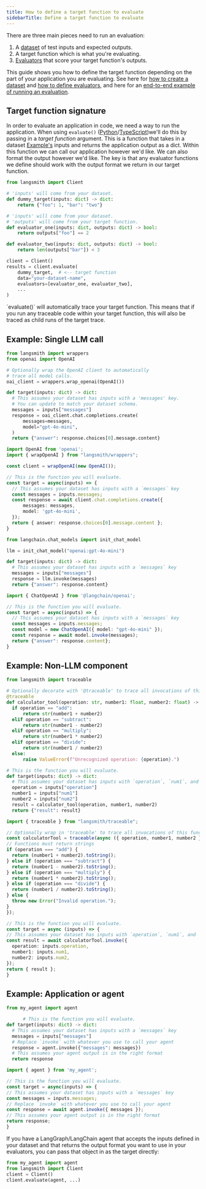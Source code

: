 ```yaml
---
title: How to define a target function to evaluate
sidebarTitle: Define a target function to evaluate
---
```


There are three main pieces need to run an evaluation:

1. A [dataset](/langsmith/evaluation-concepts#datasets) of test inputs and expected outputs.
2. A target function which is what you're evaluating.
3. [Evaluators](/langsmith/evaluation-concepts#evaluators) that score your target function's outputs.

This guide shows you how to define the target function depending on the part of your application you are evaluating. See here for [how to create a dataset](/langsmith/manage-datasets-programmatically) and [how to define evaluators](/langsmith/code-evaluator), and here for an [end-to-end example of running an evaluation](/langsmith/evaluate-llm-application).

## Target function signature

In order to evaluate an application in code, we need a way to run the application. When using `evaluate()` ([Python](https://docs.smith.langchain.com/reference/python/client/langsmith.client.Client#langsmith.client.Client.evaluate)/[TypeScript](https://docs.smith.langchain.com/reference/js/functions/evaluation.evaluate))we'll do this by passing in a *target function* argument. This is a function that takes in a dataset [Example's](/langsmith/evaluation-concepts#examples) inputs and returns the application output as a dict. Within this function we can call our application however we'd like. We can also format the output however we'd like. The key is that any evaluator functions we define should work with the output format we return in our target function.

```python
from langsmith import Client

# 'inputs' will come from your dataset.
def dummy_target(inputs: dict) -> dict:
    return {"foo": 1, "bar": "two"}

# 'inputs' will come from your dataset.
# 'outputs' will come from your target function.
def evaluator_one(inputs: dict, outputs: dict) -> bool:
    return outputs["foo"] == 2

def evaluator_two(inputs: dict, outputs: dict) -> bool:
    return len(outputs["bar"]) < 3

client = Client()
results = client.evaluate(
    dummy_target,  # <-- target function
    data="your-dataset-name",
    evaluators=[evaluator_one, evaluator_two], 
    ...
)
```

<Check>
  `evaluate()` will automatically trace your target function. This means that if you run any traceable code within your target function, this will also be traced as child runs of the target trace.
</Check>

## Example: Single LLM call

<Tabs>
  <Tab title="Python">

```python
from langsmith import wrappers
from openai import OpenAI

# Optionally wrap the OpenAI client to automatically 
# trace all model calls.
oai_client = wrappers.wrap_openai(OpenAI())

def target(inputs: dict) -> dict:
  # This assumes your dataset has inputs with a 'messages' key.
  # You can update to match your dataset schema.
  messages = inputs["messages"]
  response = oai_client.chat.completions.create(
      messages=messages,
      model="gpt-4o-mini",
  )
  return {"answer": response.choices[0].message.content}
```

  </Tab>
  <Tab title="TypeScript">

```typescript
import OpenAI from 'openai';
import { wrapOpenAI } from "langsmith/wrappers";

const client = wrapOpenAI(new OpenAI());

// This is the function you will evaluate.
const target = async(inputs) => {
  // This assumes your dataset has inputs with a `messages` key
  const messages = inputs.messages;
  const response = await client.chat.completions.create({
      messages: messages,
      model: 'gpt-4o-mini',
  });
  return { answer: response.choices[0].message.content };
}
```

  </Tab>
  <Tab title="Python (LangChain)">

```python
from langchain.chat_models import init_chat_model

llm = init_chat_model("openai:gpt-4o-mini")

def target(inputs: dict) -> dict:
  # This assumes your dataset has inputs with a `messages` key
  messages = inputs["messages"]
  response = llm.invoke(messages)
  return {"answer": response.content}
```

  </Tab>
  <Tab title="TypeScript (LangChain)">

```typescript
import { ChatOpenAI } from '@langchain/openai';

// This is the function you will evaluate.
const target = async(inputs) => {
  // This assumes your dataset has inputs with a `messages` key
  const messages = inputs.messages;
  const model = new ChatOpenAI({ model: "gpt-4o-mini" });
  const response = await model.invoke(messages);
  return {"answer": response.content};
}
```

  </Tab>
</Tabs>

## Example: Non-LLM component

<Tabs>
  <Tab title="Python">

```python
from langsmith import traceable

# Optionally decorate with '@traceable' to trace all invocations of this function.
@traceable
def calculator_tool(operation: str, number1: float, number2: float) -> str:
  if operation == "add":
      return str(number1 + number2)
  elif operation == "subtract":
      return str(number1 - number2)
  elif operation == "multiply":
      return str(number1 * number2)
  elif operation == "divide":
      return str(number1 / number2)
  else:
      raise ValueError(f"Unrecognized operation: {operation}.")

# This is the function you will evaluate.
def target(inputs: dict) -> dict:
  # This assumes your dataset has inputs with `operation`, `num1`, and `num2` keys.
  operation = inputs["operation"]
  number1 = inputs["num1"]
  number2 = inputs["num2"]
  result = calculator_tool(operation, number1, number2)
  return {"result": result}
```

  </Tab>
  <Tab title="TypeScript">

```typescript
import { traceable } from "langsmith/traceable";

// Optionally wrap in 'traceable' to trace all invocations of this function. 
const calculatorTool = traceable(async ({ operation, number1, number2 }) => {
// Functions must return strings
if (operation === "add") {
  return (number1 + number2).toString();
} else if (operation === "subtract") {
  return (number1 - number2).toString();
} else if (operation === "multiply") {
  return (number1 * number2).toString();
} else if (operation === "divide") {
  return (number1 / number2).toString();
} else {
  throw new Error("Invalid operation.");
}
});

// This is the function you will evaluate.
const target = async (inputs) => {
// This assumes your dataset has inputs with `operation`, `num1`, and `num2` keys
const result = await calculatorTool.invoke({
  operation: inputs.operation,
  number1: inputs.num1,
  number2: inputs.num2,
});
return { result };
}
```

  </Tab>
</Tabs>

## Example: Application or agent

<Tabs>
  <Tab title="Python">

```python
from my_agent import agent

      # This is the function you will evaluate.
def target(inputs: dict) -> dict:
  # This assumes your dataset has inputs with a `messages` key
  messages = inputs["messages"]
  # Replace `invoke` with whatever you use to call your agent
  response = agent.invoke({"messages": messages})
  # This assumes your agent output is in the right format
  return response
```

  </Tab>
  <Tab title="TypeScript">

```typescript
import { agent } from 'my_agent';

// This is the function you will evaluate.
const target = async(inputs) => {
// This assumes your dataset has inputs with a `messages` key
const messages = inputs.messages;
// Replace `invoke` with whatever you use to call your agent
const response = await agent.invoke({ messages });
// This assumes your agent output is in the right format
return response;
}
```

  </Tab>
</Tabs>

<Check>
  If you have a LangGraph/LangChain agent that accepts the inputs defined in your dataset and that returns the output format you want to use in your evaluators, you can pass that object in as the target directly:

  ```python
  from my_agent import agent
  from langsmith import Client
  client = Client()
  client.evaluate(agent, ...)
  ```
</Check>
